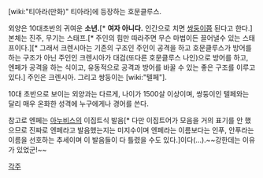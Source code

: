 [wiki:"티아라(만화)" 티아라]에 등장하는 호문클루스.

외양은 10대초반의 귀여운 '''소년.'''[* '''여자 아니다.''' 인간으로 치면 [[쌍둥이]]쯤 된다고 한다.] 본체는 진주, 무기는 스태프.[* 주인의 힘만 따라주면 무슨 마법이든 끌어낼수 있는 스태프이다.][* 그래서 크렌시아는 기존의 구조인 주인이 공격을 하고 호문클루스가 방어를 하는 구조가 아닌 주인인 크렌시아가 대검(또다른 호문클루스 나인)으로 방어를 하고, 엔페가 공격을 하는 식이고, 유동적으로 공격과 방어를 바꿀 수 있는 좋은 구조를 이루고 있다.] 주인은 크렌시아. 그리고 쌍둥이는 [wiki:"텔페"].

10대 초반으로 보이는 외양과는 다르게, 나이가 1500살 이상이며, 쌍둥이인 텔페와는 달리 매우 온화한 성격에 누구에게나 경어를 쓴다.

참고로 엔페는 [[아누비스]]의 이집트식 발음[* 다만 이집트어가 모음을 거의 표기를 안 했으므로 진짜로 엔페라고 발음했는지는 미지수이며 엔페라는 이름보다는 인푸, 안푸라는 이름을 선호하는 추세이며 이 발음들이 다 틀렸을 수도 있다.]이다(...).~~강한데는 이유가 있었군!~~

[[각주]]
